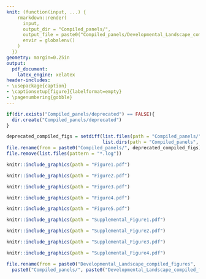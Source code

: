 ```yaml
---
knit: (function(input, ...) {
    rmarkdown::render(
      input,
      output_dir = "Compiled_panels/",
      output_file = paste0("Compiled_panels/Developmental_Landscape_compiled_figures", '_', Sys.Date(), '.pdf'),
      envir = globalenv()
    )
  })
geometry: margin=0.25in
output:
  pdf_document: 
    latex_engine: xelatex
header-includes:
- \usepackage{caption}
- \captionsetup[figure]{labelformat=empty}
- \pagenumbering{gobble}
---
```


```r
if(dir.exists("Compiled_panels/deprecated") == FALSE){
  dir.create("Compiled_panels/deprecated")
}

deprecated_compiled_figs = setdiff(list.files(path = "Compiled_panels/", recursive = FALSE), 
                                   list.dirs(path = "Compiled_panels", recursive = FALSE, full.names = FALSE))
file.rename(from = paste0("Compiled_panels/", deprecated_compiled_figs), paste0("Compiled_panels/deprecated/", deprecated_compiled_figs))
file.remove(list.files(pattern = "*.log"))
```

```r
knitr::include_graphics(path = "Figure1.pdf")
```

```r
knitr::include_graphics(path = "Figure2.pdf")
```

```r
knitr::include_graphics(path = "Figure3.pdf")
```

```r
knitr::include_graphics(path = "Figure4.pdf")
```

```r
knitr::include_graphics(path = "Figure5.pdf")
```

```r
knitr::include_graphics(path = "Supplemental_Figure1.pdf")
```

```r
knitr::include_graphics(path = "Supplemental_Figure2.pdf")
```

```r
knitr::include_graphics(path = "Supplemental_Figure3.pdf")
```

```r
knitr::include_graphics(path = "Supplemental_Figure4.pdf")
```

<!-- ```{r SF5, echo=FALSE, fig.cap = "Supplemental Figure 5"} -->
<!-- knitr::include_graphics(path = "Supplemental_Figure5.pdf") -->
<!-- ``` -->

```r
file.rename(from = paste0("Developmental_Landscape_compiled_figures", '_', Sys.Date(), '.log'),
  paste0("Compiled_panels/", paste0("Developmental_Landscape_compiled_figures", '_', Sys.Date(), '.log')))
```